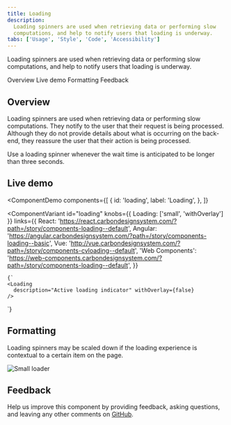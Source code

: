 ```yaml
---
title: Loading
description:
  Loading spinners are used when retrieving data or performing slow
  computations, and help to notify users that loading is underway.
tabs: ['Usage', 'Style', 'Code', 'Accessibility']
---
```


<PageDescription>

Loading spinners are used when retrieving data or performing slow computations,
and help to notify users that loading is underway.

</PageDescription>

<AnchorLinks>

<AnchorLink>Overview</AnchorLink>
<AnchorLink>Live demo</AnchorLink>
<AnchorLink>Formatting</AnchorLink>
<AnchorLink>Feedback</AnchorLink>

</AnchorLinks>

## Overview

Loading spinners are used when retrieving data or performing slow computations.
They notify to the user that their request is being processed. Although they do
not provide details about what is occurring on the back-end, they reassure the
user that their action is being processed.

Use a loading spinner whenever the wait time is anticipated to be longer than
three seconds.

## Live demo

<ComponentDemo
  components={[
    {
      id: 'loading',
      label: 'Loading',
    },
  ]}
>
  <ComponentVariant
    id="loading"
    knobs={{ Loading: ['small', 'withOverlay'] }}
    links={{
      React:
        'https://react.carbondesignsystem.com/?path=/story/components-loading--default',
      Angular:
        'https://angular.carbondesignsystem.com/?path=/story/components-loading--basic',
      Vue: 'http://vue.carbondesignsystem.com/?path=/story/components-cvloading--default',
      'Web Components':
        'https://web-components.carbondesignsystem.com/?path=/story/components-loading--default',
    }}
  >
    {`
    <Loading
      description="Active loading indicator" withOverlay={false}
    />
  `}
  </ComponentVariant>
</ComponentDemo>

## Formatting

Loading spinners may be scaled down if the loading experience is contextual to a
certain item on the page.

<Row>
<Column colLg={8}>

![Small loader](images/loading-usage-2.png)

</Column>
</Row>

## Feedback

Help us improve this component by providing feedback, asking questions, and
leaving any other comments on
[GitHub](https://github.com/carbon-design-system/carbon-website/issues/new?assignees=&labels=feedback&template=feedback.md).
